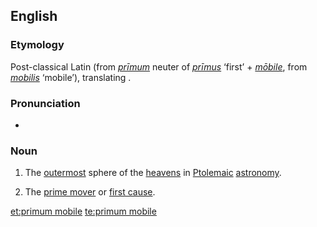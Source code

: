 {{wikipedia|Primum Mobile}}
==English==

===Etymology===
Post-classical Latin (from {{etyl|la|en}} ''[[primum|prīmum]]'' neuter of ''[[primus|prīmus]]'' ‘first’ + ''[[mobile#Latin|mōbile]]'', from ''[[mobilis]]'' ‘mobile’), translating {{etyl|ar|en}}.

===Pronunciation===
* {{IPA|/ˌpɹaɪməm ˈməʊbɪli/}}

===Noun===
{{en-noun|-}}

# {{context|historical}} The [[outermost]] sphere of the [[heavens]] in [[Ptolemaic]] [[astronomy]].
# {{context|theology|philosophy}} The [[prime mover]] or [[first cause]].

[[et:primum mobile]]
[[te:primum mobile]]